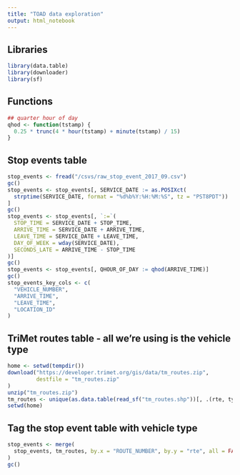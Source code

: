 ```yaml
---
title: "TOAD data exploration"
output: html_notebook
---
```


## Libraries
```r
library(data.table)
library(downloader)
library(sf)

```

## Functions
```r
## quarter hour of day
qhod <- function(tstamp) {
  0.25 * trunc(4 * hour(tstamp) + minute(tstamp) / 15)
}

```

## Stop events table
```r
stop_events <- fread("/csvs/raw_stop_event_2017_09.csv")
gc()
stop_events <- stop_events[, SERVICE_DATE := as.POSIXct(
  strptime(SERVICE_DATE, format = "%d%b%Y:%H:%M:%S", tz = "PST8PDT"))
]
gc()
stop_events <- stop_events[, `:=`(
  STOP_TIME = SERVICE_DATE + STOP_TIME,
  ARRIVE_TIME = SERVICE_DATE + ARRIVE_TIME,
  LEAVE_TIME = SERVICE_DATE + LEAVE_TIME,
  DAY_OF_WEEK = wday(SERVICE_DATE),
  SECONDS_LATE = ARRIVE_TIME - STOP_TIME
)]
gc()
stop_events <- stop_events[, QHOUR_OF_DAY := qhod(ARRIVE_TIME)]
gc()
stop_events_key_cols <- c(
  "VEHICLE_NUMBER",
  "ARRIVE_TIME",
  "LEAVE_TIME",
  "LOCATION_ID"
)

```

## TriMet routes table - all we're using is the vehicle type
```r
home <- setwd(tempdir())
download("https://developer.trimet.org/gis/data/tm_routes.zip",
         destfile = "tm_routes.zip"
)
unzip("tm_routes.zip")
tm_routes <- unique(as.data.table(read_sf("tm_routes.shp"))[, .(rte, type)])
setwd(home)

```

## Tag the stop event table with vehicle type
```r
stop_events <- merge(
  stop_events, tm_routes, by.x = "ROUTE_NUMBER", by.y = "rte", all = FALSE
)
gc()

```

